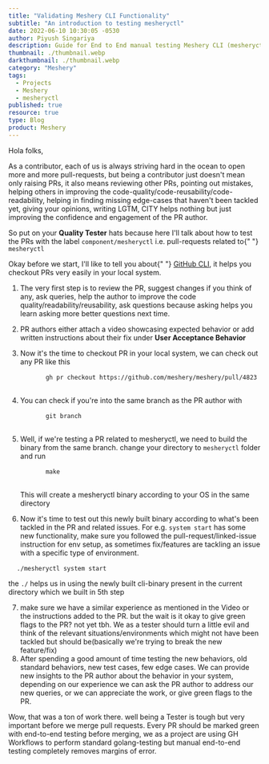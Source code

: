```yaml
---
title: "Validating Meshery CLI Functionality"
subtitle: "An introduction to testing mesheryctl"
date: 2022-06-10 10:30:05 -0530
author: Piyush Singariya
description: Guide for End to End manual testing Meshery CLI (mesheryctl)
thumbnail: ./thumbnail.webp
darkthumbnail: ./thumbnail.webp
category: "Meshery"
tags:
  - Projects
  - Meshery
  - mesheryctl
published: true
resource: true
type: Blog
product: Meshery
---
```



<BlogWrapper>

<p>Hola folks, </p>
<p>
  As a contributor, each of us is always striving hard in the ocean to open more and more
  pull-requests, but being a contributor just doesn&#39;t mean only raising PRs, it also means
  reviewing other PRs, pointing out mistakes, helping others in improving the
  code-quality/code-reusability/code-readability, helping in finding missing edge-cases that
  haven&#39;t been tackled yet, giving your opinions, writing LGTM, CITY helps nothing but just
  improving the confidence and engagement of the PR author.
</p>
<p>
  So put on your <strong>Quality Tester</strong> hats because here I&#39;ll talk about how to test
  the PRs with the label <code>component/mesheryctl</code> i.e. pull-requests related to{" "}
  <code>mesheryctl</code>
</p>
<p>
  Okay before we start, I&#39;ll like to tell you about{" "}
  <a href="https://github.com/cli/cli">GitHub CLI</a>, it helps you checkout PRs very easily in your
  local system.
</p>
<ol>
  <li>
    <p>
      The very first step is to review the PR, suggest changes if you think of any, ask queries,
      help the author to improve the code quality/readability/reusability, ask questions because
      asking helps you learn asking more better questions next time.
    </p>
  </li>
  <li>
    <p>
      PR authors either attach a video showcasing expected behavior or add written instructions
      about their fix under <strong>User Acceptance Behavior</strong>
    </p>
  </li>
  <li>
    <p>
      Now it&#39;s the time to checkout PR in your local system, we can check out any PR like this
    </p>
    <pre>
      <code class="language-bash">gh pr checkout https://github.com/meshery/meshery/pull/4823</code>
    </pre>
  </li>
  <li>
    <p>You can check if you&#39;re into the same branch as the PR author with </p>
    <pre>
      <code class="language-bash">git branch</code>
    </pre>
  </li>
  <li>
    <p>
      Well, if we&#39;re testing a PR related to mesheryctl, we need to build the binary from the
      same branch. change your directory to <code>mesheryctl</code> folder and run
    </p>
    <pre>
      <code class="language-bash">make</code>
    </pre>
    <p>This will create a mesheryctl binary according to your OS in the same directory</p>
  </li>
  <li>
    <p>
      Now it&#39;s time to test out this newly built binary according to what&#39;s been tackled in
      the PR and related issues. For e.g. <code>system start</code> has some new functionality, make
      sure you followed the pull-request/linked-issue instruction for env setup, as sometimes
      fix/features are tackling an issue with a specific type of environment.
    </p>
  </li>
</ol>
<pre>
  <code class="language-bash">./mesheryctl system start</code>
</pre>
<p>
  the <code>./</code> helps us in using the newly built cli-binary present in the current directory
  which we built in 5th step
</p>
<ol start="7">
  <li>
    make sure we have a similar experience as mentioned in the Video or the instructions added to
    the PR. but the wait is it okay to give green flags to the PR? not yet tbh. We as a tester
    should turn a little evil and think of the relevant situations/environments which might not have
    been tackled but should be(basically we&#39;re trying to break the new feature/fix)
  </li>
  <li>
    After spending a good amount of time testing the new behaviors, old standard behaviors, new test
    cases, few edge cases. We can provide new insights to the PR author about the behavior in your
    system, depending on our experience we can ask the PR author to address our new queries, or we
    can appreciate the work, or give green flags to the PR.
  </li>
</ol>
<p>
  Wow, that was a ton of work there. well being a Tester is tough but very important before we merge
  pull requests. Every PR should be marked green with end-to-end testing before merging, we as a
  project are using GH Workflows to perform standard golang-testing but manual end-to-end testing
  completely removes margins of error.
</p>

</BlogWrapper>
